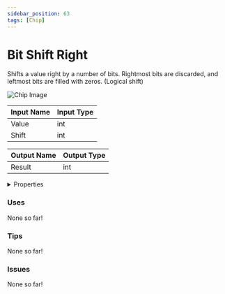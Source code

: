 ```yaml
---
sidebar_position: 63
tags: [Chip]
---
```


# Bit Shift Right

Shifts a value right by a number of bits. Rightmost bits are discarded, and leftmost bits are filled with zeros. (Logical shift)



![Chip Image](/svg/4024b483-ab3d-4fa0-b399-b3350b800081.svg)

| Input Name | Input Type |
|-----------|-----------|
| Value | int |
| Shift | int |

| Output Name | Output Type |
|-----------|-----------|
| Result | int |


<details>
  <summary>Properties</summary>
  <div>
    <div>
    <table>
      <thead>
        <tr>
          <th>Is beta required?</th>
          <th>❌</th>
        </tr>
        <tr>
          <th>Is this chip a trolling risk?</th>
          <th>❌</th>
        </tr>
        <tr>
          <th>Chip UUPD</th>
          <th>._uuid</th>
        </tr>
      </thead>
    </table>
    </div>
  </div>
</details>

### Uses

None so far!

### Tips

None so far!

### Issues

None so far!